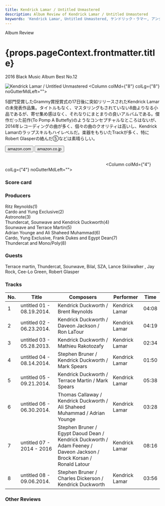 ```yaml
---
title: Kendrick Lamar / Untitled Unmastered
description: Album Review of Kendrick Lamar / Untitled Unmastered
keywords: 'Kendrick Lamar, Untitled Unmastered, ケンドリック・ラマー, アンタイトルド・アンマスタード'
---
```





<p className="largeP">Album Review</p>
<h1 className="h1--no--margin">{props.pageContext.frontmatter.title}</h1>
<p className="largeP"><Link to="/best50/2016/">2016 Black Music Album Best No.12</Link></p>

<Row  className="image-card-group">
	<Column colMd={"4"} colLg={"4"} noGutterMdLeft="">
       <ImageCard>

![Kendrick Lamar / Untitled Unmastered](../../images/cd/kendricklamar4L.jpg) 
</ImageCard>
	</Column>
	<Column colMd={"8"} colLg={"8"} noGutterMdLeft="">
	<p>
	5部門受賞したGrammy賞授賞式の17日後に突如リリースされたKendrick Lamarの未発表作品集。タイトルもなく、マスタリングもされていない8曲よりなる小品であるが、寄せ集め感はなく、それなりにまとまりの良いアルバムである。傑作だった前作(To Pomp A Buttefly)のようなコンセプチャルなところはないが、2014年レコーディングの曲が多く、個々の曲のクオリティは高いし、Kendrick Lamarのラップスキルもハイレベルだ。楽器をもちいたTrackが多く、特にRobert Glasperの絡んだ⑤などは素晴らしい。
	</p>
	<div>
	  <Button href="https://amzn.to/3h59AwU" kind="primary" size="small" renderIcon={ArrowUpRight24}>
      amazon.com
    </Button>
    <Button href="https://amzn.to/2GtzzBG" kind="secondary" size="small" renderIcon={ArrowUpRight24}>
      amazon.co.jp
    </Button>
	</div>
	<a href="https://geo.music.apple.com/jp/album/untitled-unmastered/1440844834?mt=1&app=music&ls=1&at=11lcug" style="display:inline-block;overflow:hidden;background:url(https://linkmaker.itunes.apple.com/ja-jp/lockup.svg?releaseDate=2016-03-04&kind=album&bubble=apple_music&style=mono-black) no-repeat;width:180px;height:45px;"></a>
	<a href="https://geo.music.apple.com/jp/album/untitled-unmastered/1440844834?app=itunes&at=11lcug" style="display:inline-block;overflow:hidden;background:url(https://linkmaker.itunes.apple.com/ja-jp/badge-lrg.svg?releaseDate=2016-03-04T00:00:00Z&kind=album&bubble=itunes_music) no-repeat;width:140px;height:45px;"></a>
	</Column>
</Row>
<Row >
	<Column colMd={"4"} colLg={"4"} noGutterMdLeft="">
<div>
  <h3>Score card</h3>
	<SliderJS1 value="2" />
  <SliderJS2 value="2" />
	<SliderJS3 value="2" />
  <SliderJS4 value="8" />
</div>
</Column>
<Column colMd={"8"} colLg={"8"} noGutterMdLeft="">
<div>
<h3>Producers</h3>
<p>
Ritz Reynolds(1)
<br/>Cardo and Yung Exclusive(2)
<br/>Astronote(3)
<br/>Thundercat, Sounwave and Kendrick Duckworth(4)
<br/>Sounwave and Terrace Martin(5)
<br/>Adrian Younge and Ali Shaheed Muhammad(6)
<br/>Cardo, Yung Exclusive, Frank Dukes and Egypt Dean(7)
<br/>Thundercat and Mono/Poly(8)
</p>
<h3>Guests</h3>
<p>
Terrace martin, Thundercat, Sounwave, Bilal, SZA, Lance Skiiiwalker , Jay Rock, Cee-Lo Green, Robert Glasper
</p>
</div>
</Column>
</Row>

<h3>Tracks</h3>

| No. |	 Title                    |	 Composers                                                                                                           |	 Performer    |	 Time	|
| --- |	------------------------- | -------------------------------------------------------------------------------------------------------------------- | -------------- | ----- |
|	1	  |	untitled 01 - 08.19.2014.	| Kendrick Duckworth / Brent Reynolds                                                                                  | Kendrick Lamar	|	04:08 |
|	2	  |	untitled 02 - 06.23.2014.	| Kendrick Duckworth / Daveon Jackson / Ron LaTour                                                                     | Kendrick Lamar	|	04:19 |
|	3	  |	untitled 03 - 05.28.2013.	| Kendrick Duckworth / Mathieu Rakotozafy                                                                              | Kendrick Lamar	|	02:34 |
|	4	  |	untitled 04 - 08.14.2014.	| Stephen Bruner / Kendrick Duckworth / Mark Spears                                                                    | Kendrick Lamar	|	01:50 |
|	5	  |	untitled 05 - 09.21.2014.	| Kendrick Duckworth / Terrace Martin / Mark Spears                                                                    | Kendrick Lamar	|	05:38 |
|	6	  |	untitled 06 - 06.30.2014.	| Thomas Callaway / Kendrick Duckworth / Ali Shaheed Muhammad / Adrian Younge                                          | Kendrick Lamar	|	03:28 |
|	7	  |	untitled 07 - 2014 - 2016	| Stephen Bruner / Egypt Daoud Dean / Kendrick Duckworth / Adam Feeney / Daveon Jackson / Brock Korsan / Ronald Latour | Kendrick Lamar	|	08:16 |
|	8	  |	untitled 08 - 09.06.2014.	| Stephen Bruner / Charles Dickerson / Kendrick Duckworth                                                              | Kendrick Lamar	|	03:56 |

<h3>Other Reviews</h3>

<Row>
<Column colMd={3} colLg={3} noGutterMdLeft>
<Review1 />
</Column>
</Row>

<Row>
<Column colMd={3} colLg={3} noGutterMdLeft>
<Review2 />
</Column>
</Row>